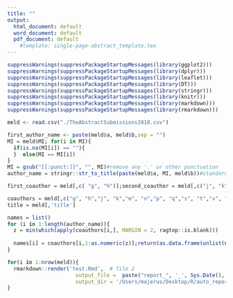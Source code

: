 ```yaml
---
title: ""
output:
  html_document: default
  word_document: default
  pdf_document: default
    #template: single-page-abstract_template.tex
---
```


```r
suppressWarnings(suppressPackageStartupMessages(library(ggplot2)))
suppressWarnings(suppressPackageStartupMessages(library(dplyr)))
suppressWarnings(suppressPackageStartupMessages(library(leaflet)))
suppressWarnings(suppressPackageStartupMessages(library(DT)))
suppressWarnings(suppressPackageStartupMessages(library(stringr)))
suppressWarnings(suppressPackageStartupMessages(library(knitr)))
suppressWarnings(suppressPackageStartupMessages(library(markdown)))
suppressWarnings(suppressPackageStartupMessages(library(rmarkdown)))
```


```r
meld <- read.csv("./TheAbstractSubmissions2018.csv")

first_author_name <- paste(meld$a, meld$b,sep = "")
MI = meld$MI; for(i in MI){
  if(is.na(MI[i]) == ""){
  }  else(MI == MI[i])
}
MI = gsub("[[:punct:]]", "", MI)#remove any '.' or other punctuation
author_name = stringr::str_to_title(paste(meld$a, MI, meld$b))#standardize the capitalization

first_coauthor = meld[,c( "g", "h")];second_coauthor = meld[,c("j", "k")]; third_coauthor = meld[, c("m", "n")];fourth_coauthor = meld[,c("p", "q")]; fifth_coauthor = meld[,c("s", "t")];sixth_coauthor= meld[,c("v", "w")]

coauthors = meld[,c("g", "h","j", "k","m", "n","p", "q","s", "t","v", "w")];coauthors$x = ""
title = meld[,'title']

names = list()
for (i in 1:length(author_name)){
  z = min(which(apply(coauthors[i,], MARGIN = 2, ragtop::is.blank)))
  
  names[i] = coauthors[i,1:as.numeric(z)];return(as.data.frame(unlist(names)))
}

for(i in 1:nrow(meld)){
  rmarkdown::render('test.Rmd',  # file 2
                      output_file =  paste("report_", '_', Sys.Date(), ".html", sep=''), 
                      output_dir = '/Users/majerus/Desktop/R/auto_reporting/test/reports')
}
```

